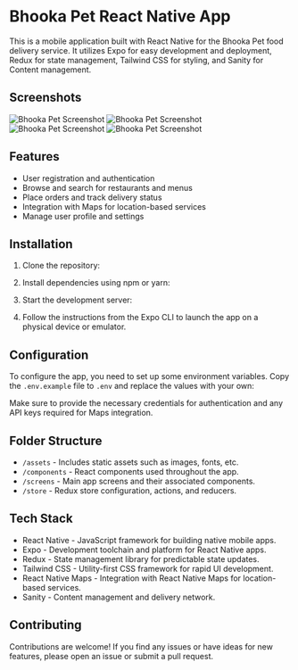 # Bhooka Pet React Native App

This is a mobile application built with React Native for the Bhooka Pet food delivery service. It utilizes Expo for easy development and deployment, Redux for state management, Tailwind CSS for styling, and Sanity for Content management.

## Screenshots

<div style={{ display: "flex" }}>
  <img
    style={{ height: "70vh", width: "auto", marginRight: "10px" }}
    src="./assets/readme/sc1.jpg"
    alt="Bhooka Pet Screenshot"
  />
  <img
    style={{ height: "70vh", width: "auto", marginRight: "10px" }}
    src="./assets/readme/sc2.jpg"
    alt="Bhooka Pet Screenshot"
  />
  <img
    style={{ height: "70vh", width: "auto", marginRight: "10px" }}
    src="./assets/readme/sc3.jpg"
    alt="Bhooka Pet Screenshot"
  />
  <img
    style={{ height: "70vh", width: "auto", marginRight: "10px" }}
    src="./assets/readme/sc4.jpg"
    alt="Bhooka Pet Screenshot"
  />
</div>

## Features

- User registration and authentication
- Browse and search for restaurants and menus
- Place orders and track delivery status
- Integration with Maps for location-based services
- Manage user profile and settings

## Installation

1. Clone the repository:

2. Install dependencies using npm or yarn:

3. Start the development server:

4. Follow the instructions from the Expo CLI to launch the app on a physical device or emulator.

## Configuration

To configure the app, you need to set up some environment variables. Copy the `.env.example` file to `.env` and replace the values with your own:

Make sure to provide the necessary credentials for authentication and any API keys required for Maps integration.

## Folder Structure

- `/assets` - Includes static assets such as images, fonts, etc.
- `/components` - React components used throughout the app.
- `/screens` - Main app screens and their associated components.
- `/store` - Redux store configuration, actions, and reducers.

## Tech Stack

- React Native - JavaScript framework for building native mobile apps.
- Expo - Development toolchain and platform for React Native apps.
- Redux - State management library for predictable state updates.
- Tailwind CSS - Utility-first CSS framework for rapid UI development.
- React Native Maps - Integration with React Native Maps for location-based services.
- Sanity - Content management and delivery network.

## Contributing

Contributions are welcome! If you find any issues or have ideas for new features, please open an issue or submit a pull request.
